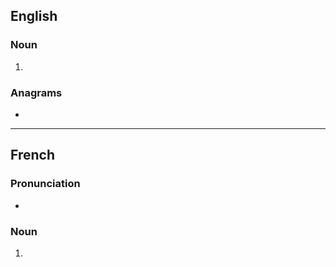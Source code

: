 {{also|Fakirs}}
==English==

===Noun===
{{head|en|noun form}}

# {{plural of|en|fakir}}

===Anagrams===
* {{anagrams|en|a=afikrs|kafirs}}

----

==French==

===Pronunciation===
* {{fr-IPA}}

===Noun===
{{head|fr|noun plural form|g=m}}

# {{plural of|fr|fakir}}